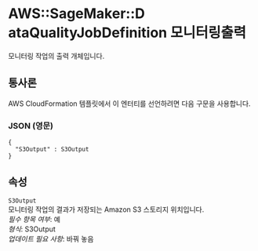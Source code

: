 # AWS::SageMaker::D ataQualityJobDefinition 모니터링출력

모니터링 작업의 출력 개체입니다.

## 통사론

AWS CloudFormation 템플릿에서 이 엔터티를 선언하려면 다음 구문을 사용합니다.

### JSON (영문)

```
{
  "S3Output" : S3Output
}
```

## 속성

`S3Output`  
모니터링 작업의 결과가 저장되는 Amazon S3 스토리지 위치입니다.  
_필수 항목 여부_: 예  
_형식_: S3Output  
_업데이트 필요 사항_: 바꿔 놓음

